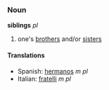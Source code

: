 ===Noun===
'''siblings''' ''pl''

#one's [[brothers]] and/or [[sisters]]

====Translations====
*Spanish: [[hermanos]] ''m pl''
*Italian: [[fratelli]] ''m pl''